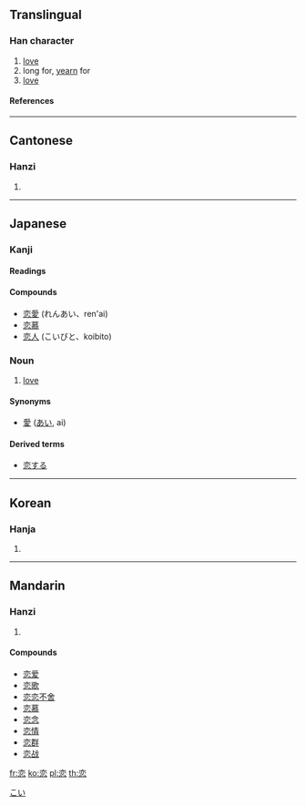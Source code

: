 {{see|戀}}
==Translingual==

===Han character===
{{Han char|rn=61|rad=心|as=06|sn=10|four=|canj=卜金心 (YCP)}}

# [[love]]
# long for, [[yearn]] for
# [[love]]

====References====
{{Han ref|kx=0383.360|dkj=10537|dj=0714.120|hdz=42292.070|uh=604B|ud=24651}}

----

==Cantonese==

===Hanzi===
{{yue-hanzi|jyut=|y=lyun2, lyun5}}

# {{defn|Cantonese}}

----

==Japanese==

===Kanji===
{{ja-kanji|grade=c|rs=心06}}

====Readings====
{{ja-readings|on=[[れん]] (ren)|kun=[[こい]] (koi), [[こいしい]] ([[恋しい]], koishii), [[こう]] ([[恋う]], kou<!--not "kō"-->)}}

====Compounds====
*[[恋愛]] (れんあい、ren'ai)
*[[恋慕]]
*[[恋人]] (こいびと、koibito)

===Noun===
{{ja-noun|k|count=|hira=こい|kata=|rom=koi|kanji=|kyu=|shin=|hidx=}}

# [[love]]

====Synonyms====
* [[愛]] ([[あい]], ai)

[[Category:Japanese nouns|こい]]

====Derived terms====
* [[恋する]]

----

==Korean==

===Hanja===
{{ko-hanja|hangeul=련>연|eumhun=|rv=ryeon>yeon|mr=ryŏn>yŏn|y=lyen>yen}}

# {{defn|Korean}}

----

==Mandarin==

===Hanzi===
{{cmn-hanzi|tra=戀|pin=[[liàn]] (lian4)|wg=lien<sup>4</sup>}}

# {{defn|Mandarin}}

====Compounds====
*[[恋爱]]
*[[恋歌]]
*[[恋恋不舍]]
*[[恋慕]]
*[[恋念]]
*[[恋情]]
*[[恋群]]
*[[恋战]]

[[fr:恋]]
[[ko:恋]]
[[pl:恋]]
[[th:恋]]